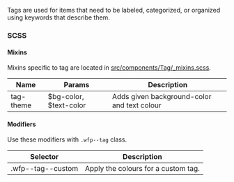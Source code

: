 Tags are used for items that need to be labeled, categorized, or organized using keywords that describe them.

<!--
### Usage with react
```js
import { Tag } from '@wfp/ui';
```

```js
<Tag className="some-class" type="wfp">
  This is a tag
</Tag>
```
-->

### SCSS

#### Mixins

Mixins specific to tag are located in [src/components/Tag/\_mixins.scss]().

| Name      | Params                 | Description                                 |
| --------- | ---------------------- | ------------------------------------------- |
| tag-theme | $bg-color, $text-color | Adds given background-color and text colour |

#### Modifiers

Use these modifiers with `.wfp--tag` class.

| Selector          | Description                               |
| ----------------- | ----------------------------------------- |
| .wfp--tag--custom | Apply the colours for a custom tag.       |
